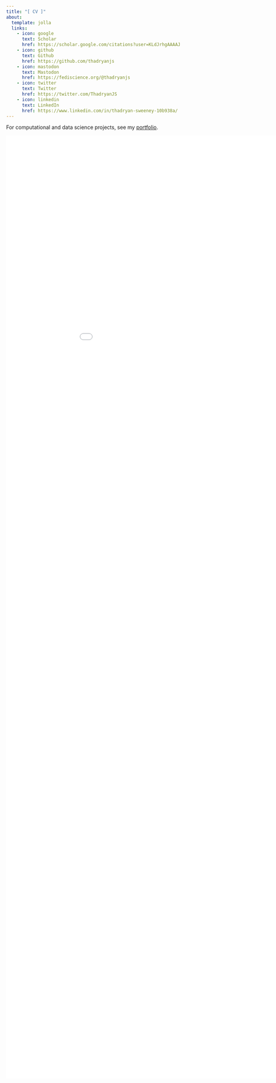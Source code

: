 ```yaml
---
title: "[ CV ]"
about:
  template: jolla 
  links:
    - icon: google
      text: Scholar
      href: https://scholar.google.com/citations?user=KLdJrhgAAAAJ
    - icon: github
      text: Github
      href: https://github.com/thadryanjs
    - icon: mastodon
      text: Mastodon
      href: https://fediscience.org/@thadryanjs
    - icon: twitter
      text: Twitter
      href: https://twitter.com/ThadryanJS
    - icon: linkedin
      text: LinkedIn
      href: https://www.linkedin.com/in/thadryan-sweeney-10b938a/
---
```


<p>
  For computational and data science projects, see my
  <a href="https://github.com/sweeney-th/Portfolio">portfolio</a>.
</p>

<p>	
	<p>
		<embed src="assets/cv-with-resume.pdf" type="application/pdf"  width="1000" height="2550">
	</p>
</p>